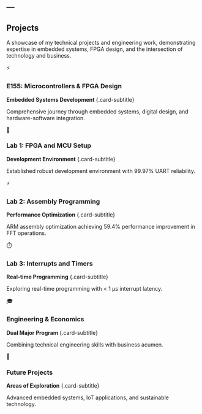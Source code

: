 ---
---

::: {.full-width-title}
::: {.section-title-container}
## Projects {.section-title}
:::
:::

::: {.page-content}
::: {.sidebar-left}
:::

::: {.main-content}
::: {.projects-intro .scroll-animate}
A showcase of my technical projects and engineering work, demonstrating expertise in embedded systems, FPGA design, and the intersection of technology and business.
:::

::: {.projects-grid}
::: {.project-card .scroll-animate-left}
::: {.project-icon}
⚡
:::
### E155: Microcontrollers & FPGA Design
**Embedded Systems Development** {.card-subtitle}

Comprehensive journey through embedded systems, digital design, and hardware-software integration.
:::

::: {.project-card .scroll-animate-scale}
::: {.project-icon}
🔧
:::
### Lab 1: FPGA and MCU Setup
**Development Environment** {.card-subtitle}

Established robust development environment with 99.97% UART reliability.
:::

::: {.project-card .scroll-animate-right}
::: {.project-icon}
⚡
:::
### Lab 2: Assembly Programming
**Performance Optimization** {.card-subtitle}

ARM assembly optimization achieving 59.4% performance improvement in FFT operations.
:::

::: {.project-card .scroll-animate-left}
::: {.project-icon}
⏱️
:::
### Lab 3: Interrupts and Timers
**Real-time Programming** {.card-subtitle}

Exploring real-time programming with < 1 μs interrupt latency.
:::

::: {.project-card .scroll-animate-scale}
::: {.project-icon}
🎓
:::
### Engineering & Economics
**Dual Major Program** {.card-subtitle}

Combining technical engineering skills with business acumen.
:::

::: {.project-card .scroll-animate-right}
::: {.project-icon}
🚀
:::
### Future Projects
**Areas of Exploration** {.card-subtitle}

Advanced embedded systems, IoT applications, and sustainable technology.
:::
:::

:::

::: {.sidebar-right}
:::
:::

<script src="scroll-animations.js"></script>
